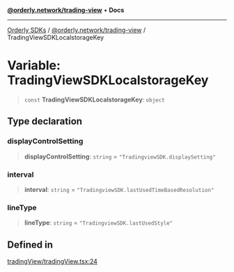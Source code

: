 [**@orderly.network/trading-view**](/sdks/tech-doc/@orderly.network/trading-view/README) • **Docs**

***

[Orderly SDKs](/sdks/tech-doc/packages) / [@orderly.network/trading-view](/sdks/tech-doc/@orderly.network/trading-view/README) / TradingViewSDKLocalstorageKey

# Variable: TradingViewSDKLocalstorageKey

> `const` **TradingViewSDKLocalstorageKey**: `object`

## Type declaration

### displayControlSetting

> **displayControlSetting**: `string` = `"TradingviewSDK.displaySetting"`

### interval

> **interval**: `string` = `"TradingviewSDK.lastUsedTimeBasedResolution"`

### lineType

> **lineType**: `string` = `"TradingviewSDK.lastUsedStyle"`

## Defined in

[tradingView/tradingView.tsx:24](https://github.com/OrderlyNetwork/js-sdk/blob/554ae704783e3b83c40bb234a899e8f02987d9b6/packages/trading-view/src/tradingView/tradingView.tsx#L24)

